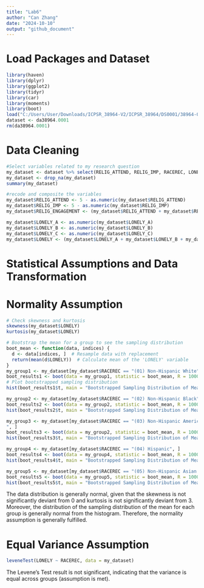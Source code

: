 ---
title: "Lab6"
author: "Can Zhang"
date: "2024-10-10"
output: "github_document"
---
# Load Packages and Dataset
```{r}

library(haven)
library(dplyr)
library(ggplot2)
library(tidyr)
library(car)
library(moments)
library(boot)
load("C:/Users/User/Downloads/ICPSR_38964-V2/ICPSR_38964/DS0001/38964-0001-Data.rda")
dataset <- da38964.0001
rm(da38964.0001)

```

# Data Cleaning
```{r}

#Select variables related to my research question
my_dataset <- dataset %>% select(RELIG_ATTEND, RELIG_IMP, RACEREC, LONELY_A, LONELY_B, LONELY_C)
my_dataset <- drop_na(my_dataset)
summary(my_dataset)

#recode and composite the variables
my_dataset$RELIG_ATTEND <- 5 - as.numeric(my_dataset$RELIG_ATTEND)
my_dataset$RELIG_IMP <- 5 - as.numeric(my_dataset$RELIG_IMP)
my_dataset$RELIG_ENGAGEMENT <- (my_dataset$RELIG_ATTEND + my_dataset$RELIG_IMP) / 2

my_dataset$LONELY_A <- as.numeric(my_dataset$LONELY_A)
my_dataset$LONELY_B <- as.numeric(my_dataset$LONELY_B)
my_dataset$LONELY_C <- as.numeric(my_dataset$LONELY_C)
my_dataset$LONELY <- (my_dataset$LONELY_A + my_dataset$LONELY_B + my_dataset$LONELY_C) / 3

```

# Statistical Assumptions and Data Transformation
# Normality Assumption
```{r}

# Check skewness and kurtosis
skewness(my_dataset$LONELY)
kurtosis(my_dataset$LONELY)

# Bootstrap the mean for a group to see the sampling distribution
boot_mean <- function(data, indices) {
  d <- data[indices, ]  # Resample data with replacement
  return(mean(d$LONELY))  # Calculate mean of the 'LONELY' variable
}
my_group1 <- my_dataset[my_dataset$RACEREC == "(01) Non-Hispanic White", ]
boot_results1 <- boot(data = my_group1, statistic = boot_mean, R = 1000)
# Plot bootstrapped sampling distribution
hist(boot_results1$t, main = "Bootstrapped Sampling Distribution of Mean", xlab = "Mean Loneliness")

my_group2 <- my_dataset[my_dataset$RACEREC == "(02) Non-Hispanic Black", ]
boot_results2 <- boot(data = my_group2, statistic = boot_mean, R = 1000)
hist(boot_results2$t, main = "Bootstrapped Sampling Distribution of Mean", xlab = "Mean Loneliness")

my_group3 <- my_dataset[my_dataset$RACEREC == "(03) Non-Hispanic American Indian/Alaska Native
", ]
boot_results3 <- boot(data = my_group2, statistic = boot_mean, R = 1000)
hist(boot_results3$t, main = "Bootstrapped Sampling Distribution of Mean", xlab = "Mean Loneliness")

my_group4 <- my_dataset[my_dataset$RACEREC == "(04) Hispanic", ]
boot_results4 <- boot(data = my_group4, statistic = boot_mean, R = 1000)
hist(boot_results4$t, main = "Bootstrapped Sampling Distribution of Mean", xlab = "Mean Loneliness")

my_group5 <- my_dataset[my_dataset$RACEREC == "(05) Non-Hispanic Asian or Pacific Islander", ]
boot_results5 <- boot(data = my_group5, statistic = boot_mean, R = 1000)
hist(boot_results5$t, main = "Bootstrapped Sampling Distribution of Mean", xlab = "Mean Loneliness")

```
The data distribution is generally normal, given that the skewness is not significantly deviant from 0 and kurtosis is not significantly deviant from 3. Moreover, the distribution of the sampling distribution of the mean for each group is generally normal from the histogram. Therefore, the normality assumption is generally fulfilled.

# Equal Variance Assumption
```{r}

leveneTest(LONELY ~ RACEREC, data = my_dataset)

```
The Levene's Test result is not significant, indicating that the variance is equal across groups (assumption is met).